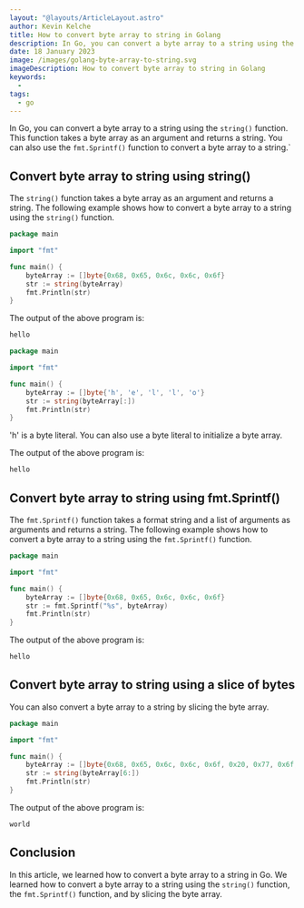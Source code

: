 ```yaml
---
layout: "@layouts/ArticleLayout.astro"
author: Kevin Kelche
title: How to convert byte array to string in Golang
description: In Go, you can convert a byte array to a string using the `string()` function. This function takes a byte array as an argument and returns a string.
date: 18 January 2023
image: /images/golang-byte-array-to-string.svg
imageDescription: How to convert byte array to string in Golang
keywords:
  -
tags:
  - go
---
```



In Go, you can convert a byte array to a string using the `string()` function. This function takes a byte array as an argument and returns a string. You can also use the `fmt.Sprintf()` function to convert a byte array to a string.`

## Convert byte array to string using string() <SectionLink id="convert-byte-array-to-string-using-string" />

The `string()` function takes a byte array as an argument and returns a string. The following example shows how to convert a byte array to a string using the `string()` function.

```go title="main.go"
package main

import "fmt"

func main() {
    byteArray := []byte{0x68, 0x65, 0x6c, 0x6c, 0x6f}
    str := string(byteArray)
    fmt.Println(str)
}
```

The output of the above program is:

```bash title="Output"
hello
```

```go title="main.go"
package main

import "fmt"

func main() {
	byteArray := []byte{'h', 'e', 'l', 'l', 'o'}
	str := string(byteArray[:])
	fmt.Println(str)
}

```

<Nugget>
  <p>
    <cd> 'h' </cd> is a byte literal. You can also use a byte literal to
    initialize a byte array.
  </p>
</Nugget>

The output of the above program is:

```bash title="Output"
hello
```

## Convert byte array to string using fmt.Sprintf() <SectionLink id="convert-byte-array-to-string-using-fmt-sprintf" />

The `fmt.Sprintf()` function takes a format string and a list of arguments as arguments and returns a string. The following example shows how to convert a byte array to a string using the `fmt.Sprintf()` function.

```go title="main.go"
package main

import "fmt"

func main() {
    byteArray := []byte{0x68, 0x65, 0x6c, 0x6c, 0x6f}
    str := fmt.Sprintf("%s", byteArray)
    fmt.Println(str)
}
```

The output of the above program is:

```bash title="Output"
hello
```

## Convert byte array to string using a slice of bytes <SectionLink id="convert-byte-array-to-string-using-a-slice-of-bytes" />

You can also convert a byte array to a string by slicing the byte array.

```go title="main.go"
package main

import "fmt"

func main() {
    byteArray := []byte{0x68, 0x65, 0x6c, 0x6c, 0x6f, 0x20, 0x77, 0x6f, 0x72, 0x6c, 0x64}
    str := string(byteArray[6:])
    fmt.Println(str)
}
```

The output of the above program is:

```bash title="Output"
world
```

## Conclusion <SectionLink id="conclusion" />

In this article, we learned how to convert a byte array to a string in Go. We learned how to convert a byte array to a string using the `string()` function, the `fmt.Sprintf()` function, and by slicing the byte array.
